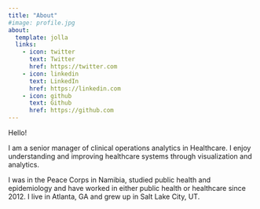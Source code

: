 ```yaml
---
title: "About"
#image: profile.jpg
about:
  template: jolla
  links:
    - icon: twitter
      text: Twitter
      href: https://twitter.com
    - icon: linkedin
      text: LinkedIn
      href: https://linkedin.com
    - icon: github
      text: Github
      href: https://github.com
---
```


Hello!

I am a senior manager of clinical operations analytics in Healthcare. I enjoy understanding and improving healthcare systems through visualization and analytics.

I was in the Peace Corps in Namibia, studied public health and epidemiology and have worked in either public health or healthcare since 2012. I live in Atlanta, GA and grew up in Salt Lake City, UT.
